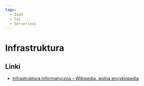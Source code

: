 ```yaml
---
tags:
  - IaaS
  - IaC
  - Serverless
---
```


# Infrastruktura

## Linki

- [Infrastruktura informatyczna – Wikipedia, wolna encyklopedia](https://pl.wikipedia.org/wiki/Infrastruktura_informatyczna)
